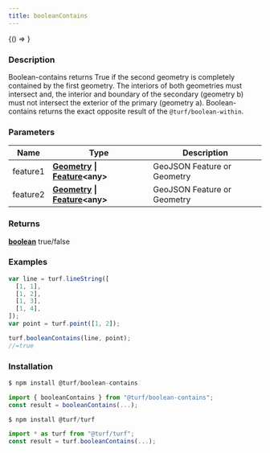```yaml
---
title: booleanContains
---
```



<!-- Expose turf as global var for experimenting in the browser console -->

<BrowserOnly>{() => <WindowTurfGlobal turf={turf} />}</BrowserOnly>

### Description

Boolean-contains returns True if the second geometry is completely contained by the first geometry.
The interiors of both geometries must intersect and, the interior and boundary of the secondary (geometry b)
must not intersect the exterior of the primary (geometry a).
Boolean-contains returns the exact opposite result of the `@turf/boolean-within`.

### Parameters

| Name     | Type                                                                                                                                 | Description                 |
| -------- | ------------------------------------------------------------------------------------------------------------------------------------ | --------------------------- |
| feature1 | **[Geometry](https://tools.ietf.org/html/rfc7946#section-3.1) \| [Feature](https://tools.ietf.org/html/rfc7946#section-3.2)\<any\>** | GeoJSON Feature or Geometry |
| feature2 | **[Geometry](https://tools.ietf.org/html/rfc7946#section-3.1) \| [Feature](https://tools.ietf.org/html/rfc7946#section-3.2)\<any\>** | GeoJSON Feature or Geometry |

### Returns

**[boolean](https://developer.mozilla.org/docs/Web/JavaScript/Reference/Global_Objects/Boolean)** true/false

### Examples

```javascript
var line = turf.lineString([
  [1, 1],
  [1, 2],
  [1, 3],
  [1, 4],
]);
var point = turf.point([1, 2]);

turf.booleanContains(line, point);
//=true
```

### Installation

```javascript
$ npm install @turf/boolean-contains

import { booleanContains } from "@turf/boolean-contains";
const result = booleanContains(...);
```

```javascript
$ npm install @turf/turf

import * as turf from "@turf/turf";
const result = turf.booleanContains(...);
```
